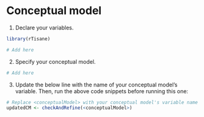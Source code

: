 # Conceptual model

1. Declare your variables.
```r
library(rTisane)

# Add here 
```

2. Specify your conceptual model. 
```r
# Add here
```

3. Update the below line with the name of your conceptual model's variable. Then, run the above code snippets before running this one:
```r
# Replace <conceptualModel> with your conceptual model's variable name
updatedCM <- checkAndRefine(<conceptualModel>)
```